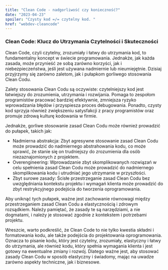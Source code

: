 ```yaml
---
title: "Clean Code - nadgorliwość czy konieczność?"
date: "2023-04-23"
spoiler: "Czysty kod =/= czytelny kod. "
href: "webdev-cleancode"
---
```


### Clean Code: Klucz do Utrzymania Czytelności i Skuteczności

Clean Code, czyli czytelny, zrozumiały i łatwy do utrzymania kod, to fundamentalny koncept w świecie programowania. Jednakże, jak każda zasada, może przynieść ze sobą zarówno korzyści, jak i niebezpieczeństwa, jeśli jest używana nadmiernie lub nieumiejętnie. Dzisiaj przyjrzymy się zarówno zaletom, jak i pułapkom gorliwego stosowania Clean Codu.

Zalety stosowania Clean Codu są oczywiste: czytelniejszy kod jest łatwiejszy do zrozumienia, utrzymania i rozwijania. Pomaga to zespołom programistów pracować bardziej efektywnie, zmniejsza ryzyko wprowadzania błędów i przyspiesza proces debugowania. Ponadto, czysty kod sprzyja również zwiększeniu satysfakcji z pracy programistów oraz promuje zdrową kulturę kodowania w firmie.

Jednakże, gorliwe stosowanie zasad Clean Codu może również prowadzić do pułapek, takich jak:

- Nadmierna abstrakcja: Zbyt agresywne stosowanie zasad Clean Codu może prowadzić do nadmiernego abstrahowania kodu, co może sprawić, że stanie się on trudniejszy do zrozumienia dla osób niezaznajomionych z projektem.
- Overengineering: Wprowadzanie zbyt skomplikowanych rozwiązań w celu spełnienia zasad Clean Codu może prowadzić do nadmiernego skomplikowania kodu i utrudniać jego utrzymanie w przyszłości.
- Zbyt surowe zasady: Ścisłe przestrzeganie zasad Clean Codu bez uwzględniania kontekstu projektu i wymagań klienta może prowadzić do zbyt restrykcyjnego podejścia do tworzenia oprogramowania.

Aby uniknąć tych pułapek, ważne jest zachowanie równowagi między przestrzeganiem zasad Clean Codu a elastycznością i zdrowym rozsądkiem. Należy pamiętać, że zasady te są narzędziami, a nie dogmatami, i należy je stosować zgodnie z kontekstem i potrzebami projektu.

Wreszcie, warto podkreślić, że Clean Code to nie tylko kwestia składni i formatowania kodu, ale także podejścia do projektowania oprogramowania. Oznacza to pisanie kodu, który jest czytelny, zrozumiały, elastyczny i łatwy do utrzymania, ale również kodu, który spełnia wymagania klienta i jest gotowy na ewentualne zmiany i rozwój. Dlatego ważne jest, aby stosować zasady Clean Codu w sposób elastyczny i świadomy, mając na uwadze zarówno aspekty techniczne, jak i biznesowe.
